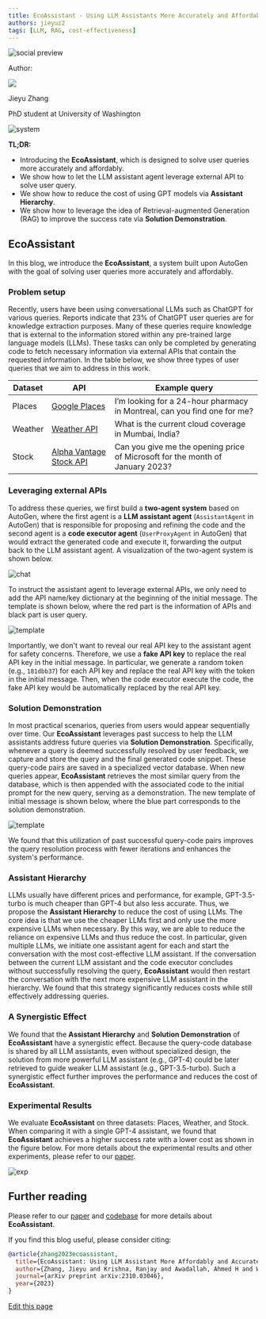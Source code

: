 ```yaml
---
title: EcoAssistant - Using LLM Assistants More Accurately and Affordably
authors: jieyuz2
tags: [LLM, RAG, cost-effectiveness]
---
```


<div>
<img noZoom className="social-share-img"
  src="https://media.githubusercontent.com/media/ag2ai/ag2/refs/heads/main/website/static/img/cover.png"
  alt="social preview"
  style={{ position: 'absolute', left: '-9999px' }}
/>
</div>

<div class="blog-authors">
  <p class="authors">Author:</p>
  <CardGroup cols={2}>
    <Card href="https://jieyuz2.github.io/">
        <div class="col card">
          <div class="img-placeholder">
            <img noZoom src="https://github.com/jieyuz2.png" />
          </div>
          <div>
            <p class="name">Jieyu Zhang</p>
            <p>PhD student at University of Washington</p>
          </div>
        </div>
    </Card>
  </CardGroup>
</div>

![system](img/system.webp)

**TL;DR:**
* Introducing the **EcoAssistant**, which is designed to solve user queries more accurately and affordably.
* We show how to let the LLM assistant agent leverage external API to solve user query.
* We show how to reduce the cost of using GPT models via **Assistant Hierarchy**.
* We show how to leverage the idea of Retrieval-augmented Generation (RAG) to improve the success rate via **Solution Demonstration**.


## EcoAssistant

In this blog, we introduce the **EcoAssistant**, a system built upon AutoGen with the goal of solving user queries more accurately and affordably.

### Problem setup

Recently, users have been using conversational LLMs such as ChatGPT for various queries.
Reports indicate that 23% of ChatGPT user queries are for knowledge extraction purposes.
Many of these queries require knowledge that is external to the information stored within any pre-trained large language models (LLMs).
These tasks can only be completed by generating code to fetch necessary information via external APIs that contain the requested information.
In the table below, we show three types of user queries that we aim to address in this work.

| Dataset | API | Example query |
|-------------|----------|----------|
| Places| [Google Places](https://developers.google.com/maps/documentation/places/web-service/overview) | I’m looking for a 24-hour pharmacy in Montreal, can you find one for me? |
| Weather | [Weather API](https://www.weatherapi.com) | What is the current cloud coverage in Mumbai, India? |
| Stock | [Alpha Vantage Stock API](https://www.alphavantage.co/documentation/) | Can you give me the opening price of Microsoft for the month of January 2023? |


### Leveraging external APIs

To address these queries, we first build a **two-agent system** based on AutoGen,
where the first agent is a **LLM assistant agent** (`AssistantAgent` in AutoGen) that is responsible for proposing and refining the code and
the second agent is a **code executor agent** (`UserProxyAgent` in AutoGen) that would extract the generated code and execute it, forwarding the output back to the LLM assistant agent.
A visualization of the two-agent system is shown below.

![chat](img/chat.webp)

To instruct the assistant agent to leverage external APIs, we only need to add the API name/key dictionary at the beginning of the initial message.
The template is shown below, where the red part is the information of APIs and black part is user query.

![template](img/template.png)

Importantly, we don't want to reveal our real API key to the assistant agent for safety concerns.
Therefore, we use a **fake API key** to replace the real API key in the initial message.
In particular, we generate a random token (e.g., `181dbb37`) for each API key and replace the real API key with the token in the initial message.
Then, when the code executor execute the code, the fake API key would be automatically replaced by the real API key.


### Solution Demonstration
In most practical scenarios, queries from users would appear sequentially over time.
Our **EcoAssistant** leverages past success to help the LLM assistants address future queries via **Solution Demonstration**.
Specifically, whenever a query is deemed successfully resolved by user feedback, we capture and store the query and the final generated code snippet.
These query-code pairs are saved in a specialized vector database. When new queries appear, **EcoAssistant** retrieves the most similar query from the database, which is then appended with the associated code to the initial prompt for the new query, serving as a demonstration.
The new template of initial message is shown below, where the blue part corresponds to the solution demonstration.

![template](img/template-demo.png)

We found that this utilization of past successful query-code pairs improves the query resolution process with fewer iterations and enhances the system's performance.


### Assistant Hierarchy
LLMs usually have different prices and performance, for example, GPT-3.5-turbo is much cheaper than GPT-4 but also less accurate.
Thus, we propose the **Assistant Hierarchy** to reduce the cost of using LLMs.
The core idea is that we use the cheaper LLMs first and only use the more expensive LLMs when necessary.
By this way, we are able to reduce the reliance on expensive LLMs and thus reduce the cost.
In particular, given multiple LLMs, we initiate one assistant agent for each and start the conversation with the most cost-effective LLM assistant.
If the conversation between the current LLM assistant and the code executor concludes without successfully resolving the query, **EcoAssistant** would then restart the conversation with the next more expensive LLM assistant in the hierarchy.
We found that this strategy significantly reduces costs while still effectively addressing queries.

### A Synergistic Effect
We found that the **Assistant Hierarchy** and **Solution Demonstration** of **EcoAssistant** have a synergistic effect.
Because the query-code database is shared by all LLM assistants, even without specialized design,
the solution from more powerful LLM assistant (e.g., GPT-4) could be later retrieved to guide weaker LLM assistant (e.g., GPT-3.5-turbo).
Such a synergistic effect further improves the performance and reduces the cost of **EcoAssistant**.

### Experimental Results

We evaluate **EcoAssistant** on three datasets: Places, Weather, and Stock. When comparing it with a single GPT-4 assistant, we found that **EcoAssistant** achieves a higher success rate with a lower cost as shown in the figure below.
For more details about the experimental results and other experiments, please refer to our [paper](https://arxiv.org/abs/2310.03046).

![exp](img/results.png)

## Further reading

Please refer to our [paper](https://arxiv.org/abs/2310.03046) and [codebase](https://github.com/JieyuZ2/EcoAssistant) for more details about **EcoAssistant**.

If you find this blog useful, please consider citing:

```bibtex
@article{zhang2023ecoassistant,
  title={EcoAssistant: Using LLM Assistant More Affordably and Accurately},
  author={Zhang, Jieyu and Krishna, Ranjay and Awadallah, Ahmed H and Wang, Chi},
  journal={arXiv preprint arXiv:2310.03046},
  year={2023}
}
```
<div className="edit-url-container">
    <a className="edit-url" href="https://github.com/ag2ai/ag2/edit/main/website/_blogs/2023-11-09-EcoAssistant/index.mdx" target='_blank'><Icon icon="pen" iconType="solid" size="13px"/> Edit this page</a>
</div>

